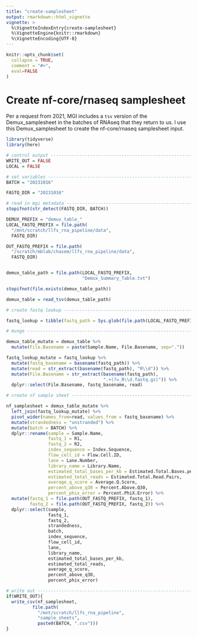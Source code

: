 ```yaml
---
title: "create-samplesheet"
output: rmarkdown::html_vignette
vignette: >
  %\VignetteIndexEntry{create-samplesheet}
  %\VignetteEngine{knitr::rmarkdown}
  %\VignetteEncoding{UTF-8}
---
```


```r
knitr::opts_chunk$set(
  collapse = TRUE,
  comment = "#>",
  eval=FALSE
)
```

# Create nf-core/rnaseq samplesheet

Per a request from 2021, MGI includes a `tsv` version of the Demux_samplesheet 
in the batches of RNAseq that they return to us. I use this Demux_samplesheet 
to create the nf-core/rnaseq samplesheet input.

```r
library(tidyverse)
library(here)

# control output ---------------------------------------------------------------
WRITE_OUT = FALSE 
LOCAL = FALSE

# set variables ----------------------------------------------------------------
BATCH = "20231016"

FASTQ_DIR = "20231016"

# read in mgi metadata ---------------------------------------------------------
stopifnot(str_detect(FASTQ_DIR, BATCH))

DEMUX_PREFIX = "demux_table_"
LOCAL_FASTQ_PREFIX = file.path(
  "/mnt/scratch/llfs_rna_pipeline/data",
  FASTQ_DIR)

OUT_FASTQ_PREFIX = file.path(
  "/scratch/mblab/chasem/llfs_rna_pipeline/data",
  FASTQ_DIR)


demux_table_path = file.path(LOCAL_FASTQ_PREFIX,
                             "Demux_Summary_Table.txt")

stopifnot(file.exists(demux_table_path))

demux_table = read_tsv(demux_table_path)

# create fastq lookup ----------------------------------------------------------

fastq_lookup = tibble(fastq_path = Sys.glob(file.path(LOCAL_FASTQ_PREFIX, "*fastq*")))

# munge ------------------------------------------------------------------------

demux_table_mutate = demux_table %>%
  mutate(File.Basename = paste(Sample.Name, File.Basename, sep="."))

fastq_lookup_mutate = fastq_lookup %>%
  mutate(fastq_basename = basename(fastq_path)) %>%
  mutate(read = str_extract(basename(fastq_path), "R\\d")) %>%
  mutate(File.Basename = str_extract(basename(fastq_path),
                                     ".+(?=_R\\d.fastq.gz)")) %>%
  dplyr::select(File.Basename, fastq_basename, read)

# create nf sample sheet -------------------------------------------------------

nf_samplesheet = demux_table_mutate %>%
  left_join(fastq_lookup_mutate) %>%
  pivot_wider(names_from=read, values_from = fastq_basename) %>%
  mutate(strandedness = "unstranded") %>%
  mutate(batch = BATCH) %>%
  dplyr::rename(sample = Sample.Name,
                fastq_1 = R1,
                fastq_2 = R2,
                index_sequence = Index.Sequence,
                flow_cell_id = Flow.Cell.ID,
                lane = Lane.Number,
                library_name = Library.Name,
                estimated_total_bases_per_kb = Estimated.Total.Bases.per.KB,
                estimated_total_reads = Estimated.Total.Read.Pairs,
                average_q_score = Average.Q.Score,
                percent_above_q30 = Percent.Above.Q30,
                percent_phix_error = Percent.PhiX.Error) %>%
  mutate(fastq_1 = file.path(OUT_FASTQ_PREFIX, fastq_1),
         fastq_2 = file.path(OUT_FASTQ_PREFIX, fastq_2)) %>%
  dplyr::select(sample,
                fastq_1,
                fastq_2,
                strandedness,
                batch,
                index_sequence,
                flow_cell_id,
                lane,
                library_name,
                estimated_total_bases_per_kb,
                estimated_total_reads,
                average_q_score,
                percent_above_q30,
                percent_phix_error)

# write out --------------------------------------------------------------------
if(WRITE_OUT){
  write_csv(nf_samplesheet,
          file.path(
            "/mnt/scratch/llfs_rna_pipeline",
            "sample_sheets",
            paste0(BATCH, ".csv")))
}


```

